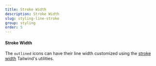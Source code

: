 ```yaml
---
title: Stroke Width
description: Stroke Width
slug: styling-line-stroke
group: styling
order: 5
---
```


#### Stroke Width

The `outlined` icons can have their line width customized using the
[stroke width](https://tailwindcss.com/docs/stroke-width) Tailwind's utilities.
